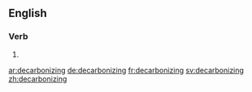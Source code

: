 ==English==

===Verb===
{{head|en}}

# {{present participle of|decarbonize|lang=en}}

[[ar:decarbonizing]]
[[de:decarbonizing]]
[[fr:decarbonizing]]
[[sv:decarbonizing]]
[[zh:decarbonizing]]